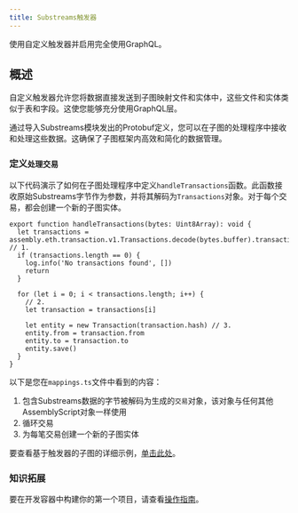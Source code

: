 ```yaml
---
title: Substreams触发器
---
```


使用自定义触发器并启用完全使用GraphQL。

## 概述

自定义触发器允许您将数据直接发送到子图映射文件和实体中，这些文件和实体类似于表和字段。这使您能够充分使用GraphQL层。

通过导入Substreams模块发出的Protobuf定义，您可以在子图的处理程序中接收和处理这些数据。这确保了子图框架内高效和简化的数据管理。

### 定义`处理交易`

以下代码演示了如何在子图处理程序中定义`handleTransactions`函数。此函数接收原始Substreams字节作为参数，并将其解码为`Transactions`对象。对于每个交易，都会创建一个新的子图实体。

```tsx
export function handleTransactions(bytes: Uint8Array): void {
  let transactions = assembly.eth.transaction.v1.Transactions.decode(bytes.buffer).transactions // 1.
  if (transactions.length == 0) {
    log.info('No transactions found', [])
    return
  }

  for (let i = 0; i < transactions.length; i++) {
    // 2.
    let transaction = transactions[i]

    let entity = new Transaction(transaction.hash) // 3.
    entity.from = transaction.from
    entity.to = transaction.to
    entity.save()
  }
}
```

以下是您在`mappings.ts`文件中看到的内容：

1. 包含Substreams数据的字节被解码为生成的`交易`对象，该对象与任何其他AssemblyScript对象一样使用
2. 循环交易
3. 为每笔交易创建一个新的子图实体

要查看基于触发器的子图的详细示例，[单击此处](/sps/tutorial/)。

### 知识拓展

要在开发容器中构建你的第一个项目，请查看[操作指南](/substreams/developing/dev-container/)。
